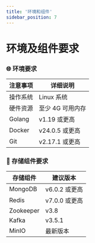 ```yaml
---
title: '环境和组件'
sidebar_position: 7
---
```


#  环境及组件要求

###  🌐 环境要求

| 注意事项 | 详细说明 |
| --- | --- |
| 操作系统 | Linux 系统 |
| 硬件资源 | 至少 4G 可用内存 |
| Golang | v1.19 或更高 |
| Docker | v24.0.5 或更高 |
| Git | v2.17.1 或更高 |

###  💾 存储组件要求

| 存储组件 | 建议版本 |
| --- | --- |
| MongoDB | v6.0.2 或更高 |
| Redis | v7.0.0 或更高 |
| Zookeeper | v3.8 |
| Kafka | v3.5.1 |
| MinIO | 最新版本 |




